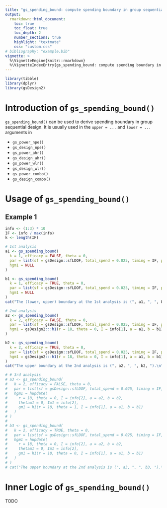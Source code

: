 ```yaml
---
title: "gs_spending_bound: compute spending boundary in group sequential design"
output:
  rmarkdown::html_document:
    toc: true
    toc_float: true
    toc_depth: 2
    number_sections: true
    highlight: "textmate"
    css: "custom.css"
# bibliography: "example.bib"
vignette: >
  %\VignetteEngine{knitr::rmarkdown}
  %\VignetteIndexEntry{gs_spending_bound: compute spending boundary in group sequential design}
---
```


```r
library(tibble)
library(dplyr)
library(gsDesign2)
```

# Introduction of `gs_spending_bound()`

`gs_spending_bound()` can be used to derive spending boundary in group sequential design. It is usually used in the `upper = ...` and `lower = ...` arguments in

- `gs_power_npe()`
- `gs_design_npe()`
- `gs_power_ahr()`
- `gs_design_ahr()`
- `gs_power_wlr()`
- `gs_design_wlr()`
- `gs_power_combo()`
- `gs_design_combo()`

# Usage of `gs_spending_bound()`

## Example 1

```r
info <- (1:3) * 10
IF <- info / max(info)
k <- length(IF)

# 1st analysis
a1 <- gs_spending_bound(
  k = 1, efficacy = FALSE, theta = 0,
  par = list(sf = gsDesign::sfLDOF, total_spend = 0.025, timing = IF, param = NULL),
  hgm1 = NULL
)

b1 <- gs_spending_bound(
  k = 1, efficacy = TRUE, theta = 0,
  par = list(sf = gsDesign::sfLDOF, total_spend = 0.025, timing = IF, param = NULL),
  hgm1 = NULL
)
cat("The (lower, upper) boundary at the 1st analysis is (", a1, ", ", b1, ").\n")

# 2nd analysis
a2 <- gs_spending_bound(
  k = 2, efficacy = FALSE, theta = 0,
  par = list(sf = gsDesign::sfLDOF, total_spend = 0.025, timing = IF, param = NULL),
  hgm1 = gsDesign2:::h1(r = 18, theta = 0, I = info[1], a = a1, b = b1)
)

b2 <- gs_spending_bound(
  k = 2, efficacy = TRUE, theta = 0,
  par = list(sf = gsDesign::sfLDOF, total_spend = 0.025, timing = IF, param = NULL),
  hgm1 = gsDesign2:::h1(r = 18, theta = 0, I = info[1], a = a1, b = b1)
)
cat("The upper boundary at the 2nd analysis is (", a2, ", ", b2, ").\n")

# # 3rd analysis
# a3 <- gs_spending_bound(
#   k = 2, efficacy = FALSE, theta = 0,
#   par = list(sf = gsDesign::sfLDOF, total_spend = 0.025, timing = IF, param = NULL),
#   hgm1 = hupdate(
#     r = 18, theta = 0, I = info[2], a = a2, b = b2,
#     thetam1 = 0, Im1 = info[2],
#     gm1 = h1(r = 18, theta = 1, I = info[1], a = a1, b = b1)
#   )
# )
#
# b3 <- gs_spending_bound(
#   k = 2, efficacy = TRUE, theta = 0,
#   par = list(sf = gsDesign::sfLDOF, total_spend = 0.025, timing = IF, param = NULL),
#   hgm1 = hupdate(
#     r = 18, theta = 0, I = info[2], a = a2, b = b2,
#     thetam1 = 0, Im1 = info[2],
#     gm1 = h1(r = 18, theta = 0, I = info[1], a = a1, b = b1)
#   )
# )
# cat("The upper boundary at the 2nd analysis is (", a3, ", ", b3, ").\n")
```

# Inner Logic of `gs_spending_bound()`

TODO
